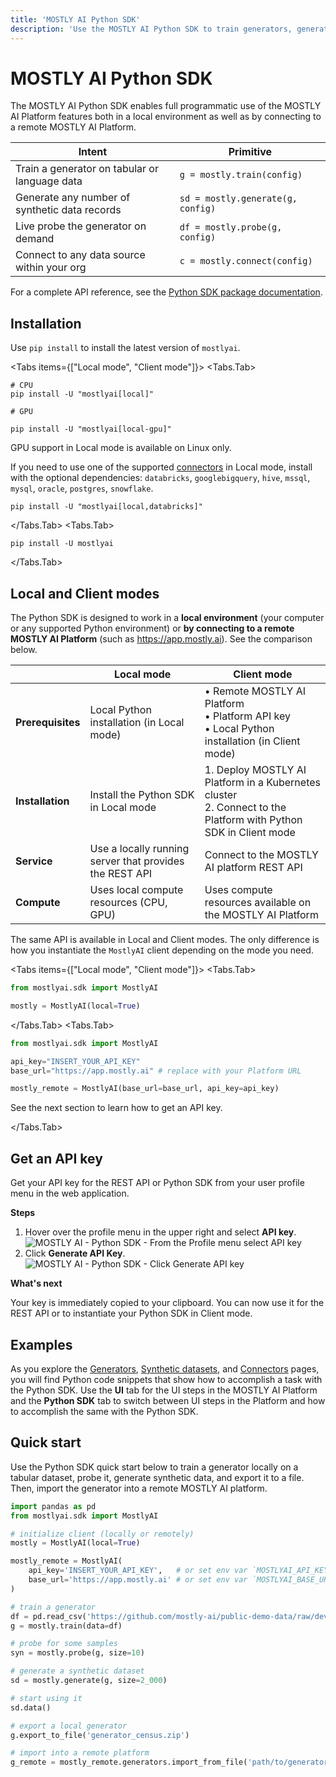 ```yaml
---
title: 'MOSTLY AI Python SDK'
description: 'Use the MOSTLY AI Python SDK to train generators, generate synthetic data, connect to data sources, share data with your team, and much more. Do so in a local Python environment or on a remote MOSTLY AI platform.'
---
```



# MOSTLY AI Python SDK

The MOSTLY AI Python SDK enables full programmatic use of the MOSTLY AI Platform features both in a local environment as well as by connecting to a remote MOSTLY AI Platform.

| Intent                                        | Primitive                         |
| --------------------------------------------- | --------------------------------- |
| Train a generator on tabular or language data | `g = mostly.train(config)`        |
| Generate any number of synthetic data records | `sd = mostly.generate(g, config)` |
| Live probe the generator on demand            | `df = mostly.probe(g, config)`    |
| Connect to any data source within your org    | `c = mostly.connect(config)`      |

<Callout>For a complete API reference, see the [Python SDK package documentation](https://mostly-ai.github.io/mostlyai/).</Callout>

## Installation

Use `pip install` to install the latest version of `mostlyai`.

<Tabs items={["Local mode", "Client mode"]}>
<Tabs.Tab>

```shell copy filename="shell"
# CPU
pip install -U "mostlyai[local]"

# GPU

pip install -U "mostlyai[local-gpu]"

```

<CustomCallout>GPU support in Local mode is available on Linux only.</CustomCallout>

If you need to use one of the supported [connectors](/connectors/create) in Local mode, install with the optional dependencies: `databricks`, `googlebigquery`, `hive`, `mssql`, `mysql`, `oracle`, `postgres`, `snowflake`.

```shell copy filename="shell" /databricks/
pip install -U "mostlyai[local,databricks]"
```

</Tabs.Tab>
<Tabs.Tab>

```shell copy filename="shell"
pip install -U mostlyai
```

</Tabs.Tab>
</Tabs>

## Local and Client modes

The Python SDK is designed to work in a **local environment** (your computer or any supported Python environment) or **by connecting to a remote MOSTLY AI Platform** (such as https://app.mostly.ai). See the comparison below.

|                   | Local mode                                              | Client mode                                                                                                         |
| ----------------- | ------------------------------------------------------- | ------------------------------------------------------------------------------------------------------------------- |
| **Prerequisites** | Local Python installation (in Local mode)               | • Remote MOSTLY AI Platform<br />• Platform API key<br />• Local Python installation (in Client mode)               |
| **Installation**  | Install the Python SDK in Local mode                    | 1. Deploy MOSTLY AI Platform in a Kubernetes cluster<br />2. Connect to the Platform with Python SDK in Client mode |
| **Service**       | Use a locally running server that provides the REST API | Connect to the MOSTLY AI platform REST API                                                                          |
| **Compute**       | Uses local compute resources (CPU, GPU)                 | Uses compute resources available on the MOSTLY AI Platform                                                          |

The same API is available in Local and Client modes. The only difference is how you instantiate the `MostlyAI` client depending on the mode you need.

<Tabs items={["Local mode", "Client mode"]}>
<Tabs.Tab>

```python filename="python" {3} copy
from mostlyai.sdk import MostlyAI

mostly = MostlyAI(local=True)
```

</Tabs.Tab>
<Tabs.Tab>

```python filename="python" {3,4,6} copy
from mostlyai.sdk import MostlyAI

api_key="INSERT_YOUR_API_KEY"
base_url="https://app.mostly.ai" # replace with your Platform URL

mostly_remote = MostlyAI(base_url=base_url, api_key=api_key)
```

See the next section to learn how to get an API key.

</Tabs.Tab>
</Tabs>

## Get an API key

Get your API key for the REST API or Python SDK from your user profile menu in the web application.

**Steps**

1. Hover over the profile menu in the upper right and select **API key**.
   <Image src="/docimages/python-sdk/api-key/01-profile-select-API-key.webp" alt="MOSTLY AI - Python SDK - From the Profile menu select API key" width={250} height={250} />
2. Click **Generate API Key**.
   <Image src="/docimages/python-sdk/api-key/02-generate-api-key.webp" alt="MOSTLY AI - Python SDK - Click Generate API key" width={800} height={150} />

**What's next**

Your key is immediately copied to your clipboard. You can now use it for the REST API or to instantiate your Python SDK in Client mode.

## Examples

As you explore the [Generators](/generators), [Synthetic datasets](/synthetic-datasets), and [Connectors](/connectors) pages, you will find Python code snippets that show how to accomplish a task with the Python SDK. Use the **UI** tab for the UI steps in the MOSTLY AI Platform and the **Python SDK** tab to switch between UI steps in the Platform and how to accomplish the same with the Python SDK.

## Quick start

Use the Python SDK quick start below to train a generator locally on a tabular dataset, probe it, generate synthetic data, and export it to a file. Then, import the generator into a remote MOSTLY AI platform.

```python filename="python" copy
import pandas as pd
from mostlyai.sdk import MostlyAI

# initialize client (locally or remotely)
mostly = MostlyAI(local=True)

mostly_remote = MostlyAI(
    api_key='INSERT_YOUR_API_KEY',   # or set env var `MOSTLYAI_API_KEY`
    base_url='https://app.mostly.ai' # or set env var `MOSTLYAI_BASE_URL`
)

# train a generator
df = pd.read_csv('https://github.com/mostly-ai/public-demo-data/raw/dev/census/census.csv.gz')
g = mostly.train(data=df)

# probe for some samples
syn = mostly.probe(g, size=10)

# generate a synthetic dataset
sd = mostly.generate(g, size=2_000)

# start using it
sd.data()

# export a local generator
g.export_to_file('generator_census.zip')

# import into a remote platform
g_remote = mostly_remote.generators.import_from_file('path/to/generator_census.zip')
```
